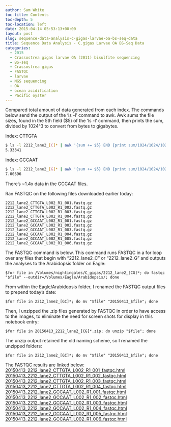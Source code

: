 ```yaml
---
author: Sam White
toc-title: Contents
toc-depth: 5
toc-location: left
date: 2015-04-14 05:53:13+00:00
layout: post
slug: sequence-data-analysis-c-gigas-larvae-oa-bs-seq-data
title: Sequence Data Analysis - C.gigas Larvae OA BS-Seq Data
categories:
  - 2015
  - Crassostrea gigas larvae OA (2011) bisulfite sequencing
  - BS-seq
  - Crassostrea gigas
  - FASTQC
  - larvae
  - NGS sequencing
  - OA
  - ocean acidification
  - Pacific oyster
---
```


Compared total amount of data generated from each index. The commands below send the output of the 'ls -l' command to awk. Awk sums the file sizes, found in the 5th field ($5) of the 'ls -l' command, then prints the sum, divided by 1024^3 to convert from bytes to gigabytes.

Index: CTTGTA

```bash
$ ls -l 2212_lane2_[C]* | awk '{sum += $5} END {print sum/1024/1024/1024}'
5.33341
```

Index: GCCAAT

```bash
$ ls -l 2212_lane2_[G]* | awk '{sum += $5} END {print sum/1024/1024/1024}'
7.00596
```

There's ~1.4x data in the GCCAAT files.



Ran FASTQC on the following files downloaded earlier today:

```
2212_lane2_CTTGTA_L002_R1_001.fastq.gz
2212_lane2_CTTGTA_L002_R1_002.fastq.gz
2212_lane2_CTTGTA_L002_R1_003.fastq.gz
2212_lane2_CTTGTA_L002_R1_004.fastq.gz
2212_lane2_GCCAAT_L002_R1_001.fastq.gz
2212_lane2_GCCAAT_L002_R1_002.fastq.gz
2212_lane2_GCCAAT_L002_R1_003.fastq.gz
2212_lane2_GCCAAT_L002_R1_004.fastq.gz
2212_lane2_GCCAAT_L002_R1_005.fastq.gz
2212_lane2_GCCAAT_L002_R1_006.fastq.gz
```


The FASTQC command is below. This command runs FASTQC in a for loop over any files that begin with "2212_lane2_C" or "2212_lane2_G" and outputs the analyses to the Arabidopsis folder on Eagle:

`$for file in /Volumes/nightingales/C_gigas/2212_lane2_[CG]*; do fastqc "$file" --outdir=/Volumes/Eagle/Arabidopsis/; done`



From within the Eagle/Arabidopsis folder, I renamed the FASTQC output files to prepend today's date:

`$for file in 2212_lane2_[GC]*; do mv "$file" "20150413_$file"; done`



Then, I unzipped the .zip files generated by FASTQC in order to have access to the images, to eliminate the need for screen shots for display in this notebook entry:

`$for file in 20150413_2212_lane2_[CG]*.zip; do unzip "$file"; done`



The unzip output retained the old naming scheme, so I renamed the unzipped folders:

`$for file in 2212_lane2_[GC]*; do mv "$file" "20150413_$file"; done`



The FASTQC results are linked below:
[
20150413_2212_lane2_CTTGTA_L002_R1_001_fastqc.html](https://eagle.fish.washington.edu/Arabidopsis/20150413_2212_lane2_CTTGTA_L002_R1_001_fastqc.html)
[20150413_2212_lane2_CTTGTA_L002_R1_002_fastqc.html](https://eagle.fish.washington.edu/Arabidopsis/20150413_2212_lane2_CTTGTA_L002_R1_002_fastqc.html)
[20150413_2212_lane2_CTTGTA_L002_R1_003_fastqc.html](https://eagle.fish.washington.edu/Arabidopsis/20150413_2212_lane2_CTTGTA_L002_R1_003_fastqc.html)
[20150413_2212_lane2_CTTGTA_L002_R1_004_fastqc.html](https://eagle.fish.washington.edu/Arabidopsis/20150413_2212_lane2_CTTGTA_L002_R1_004_fastqc.html)
[20150413_2212_lane2_GCCAAT_L002_R1_001_fastqc.html](https://eagle.fish.washington.edu/Arabidopsis/20150413_2212_lane2_GCCAAT_L002_R1_001_fastqc.html)
[20150413_2212_lane2_GCCAAT_L002_R1_002_fastqc.html](https://eagle.fish.washington.edu/Arabidopsis/20150413_2212_lane2_GCCAAT_L002_R1_002_fastqc.html)
[20150413_2212_lane2_GCCAAT_L002_R1_003_fastqc.html](https://eagle.fish.washington.edu/Arabidopsis/20150413_2212_lane2_GCCAAT_L002_R1_003_fastqc.html)
[20150413_2212_lane2_GCCAAT_L002_R1_004_fastqc.html](https://eagle.fish.washington.edu/Arabidopsis/20150413_2212_lane2_GCCAAT_L002_R1_004_fastqc.html)
[20150413_2212_lane2_GCCAAT_L002_R1_005_fastqc.html](https://eagle.fish.washington.edu/Arabidopsis/20150413_2212_lane2_GCCAAT_L002_R1_005_fastqc.html)
[20150413_2212_lane2_GCCAAT_L002_R1_006_fastqc.html](https://eagle.fish.washington.edu/Arabidopsis/20150413_2212_lane2_GCCAAT_L002_R1_006_fastqc.html)


